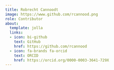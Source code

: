 ```yaml
---
title: Robrecht Cannoodt
image: https://www.github.com/rcannood.png
role: Contributor
about:
  template: jolla
  links:
  - icon: bi-github
    text: GitHub
    href: https://github.com/rcannood
  - icon: fa-brands fa-orcid
    text: ORCID
    href: https://orcid.org/0000-0003-3641-729X
---
```



